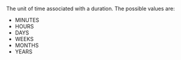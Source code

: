 The unit of time associated with a duration. The possible values are:

* <InlineFieldValue>MINUTES</InlineFieldValue>
* <InlineFieldValue>HOURS</InlineFieldValue>
* <InlineFieldValue>DAYS</InlineFieldValue>
* <InlineFieldValue>WEEKS</InlineFieldValue>
* <InlineFieldValue>MONTHS</InlineFieldValue>
* <InlineFieldValue>YEARS</InlineFieldValue>